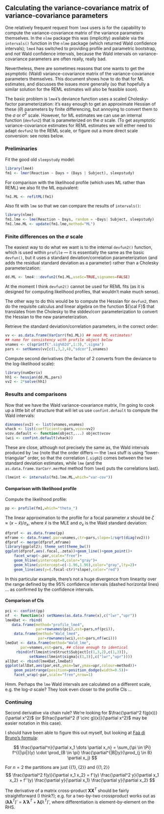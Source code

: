 ## Calculating the variance-covariance matrix of variance-covariance parameters

One relatively frequent request from `lme4` users is for the capability to compute the variance-covariance matrix of the variance parameters themselves.  In the `nlme` package this was (implicitly) available via the `intervals()` function in the `nlme` package (which returned Wald confidence intervals); `lme4` has switched to providing profile and parametric bootstrap, and *not* Wald confidence intervals, because the Wald intervals on variance-covariance parameters are often really, really bad.

Nevertheless, there are sometimes reasons that one wants to get the asymptotic (Wald) variance-covariance matrix of the variance-covariance parameters themselves.  This document shows how to do that for ML estimates, and discusses the issues more generally (so that hopefully a similar solution for the REML estimates will also be feasible soon). 

The basic problem is `lme4`'s deviance function uses a scaled Cholesky-factor parameterization: it's easy enough to get an approximate Hessian of these ($\theta$) parameters by finite differencing, but annoying to convert them to the $\sigma$ or $\sigma^2$ scale.  However, for ML estimates we can use an internal function (`devfun2`) that is parameterized on the $\sigma$ scale.  (To get asymptotic variance-covariance estimates for REML estimates we will either need to adapt `devfun2` to the REML scale, or figure out a more direct scale conversion: see notes below.

### Preliminaries

Fit the good old `sleepstudy` model:
```r
library(lme4)
fm1 <- lmer(Reaction ~ Days + (Days | Subject), sleepstudy)
```

For comparison with the likelihood profile (which uses ML rather than REML) we also fit the ML equivalent:
```r
fm1.ML <- refitML(fm1)
```

Also fit with `lme` so that we can compare the results of `intervals()`:
```r
library(nlme)
fm1.lme <- lme(Reaction ~ Days, random = ~Days| Subject, sleepstudy)
fm1.lme.ML <- update(fm1.lme,method="ML")
``` 

### Finite differences on the $\sigma$ scale

The easiest way to do what we want is to the internal `devfun2()` function, which is used within `profile` --- it is essentially the same as the basic `devfun()`, but it uses a standard deviation/correlation parameterization (and adds the residual standard deviation as a parameter) rather than a Cholesky parameterization:
```r
dd.ML <- lme4:::devfun2(fm1.ML,useSc=TRUE,signames=FALSE)
```
At the moment I think `devfun2()` cannot be used for REML fits
(as it is designed for computing likelihood profiles, that wouldn't
make much sense).

The other way to do this would be to compute the Hessian for `devfun2`, then do the requisite calculus and linear algebra on the function ${\cal F}$ that translates from the Cholesky to the stddev/corr parameterization to convert the Hessian to the new parameterization.

Retrieve the standard deviation/correlation parameters, in the correct order:
```r
vv <- as.data.frame(VarCorr(fm1.ML)) ## need ML estimates!
## name for consistency with profile object below
vnames <- c(sprintf(".sig%02d",1:3),".sigma")
pars <- setNames(vv[c(1,3,2,4),"sdcor"],vnames)
```

Compute second derivatives (the factor of 2 converts from the deviance to the log-likelihood scale):
```r
library(numDeriv)
hh1 <- hessian(dd.ML,pars)
vv2 <- 2*solve(hh1)
```

### Results and comparisons

Now that we have the Wald variance-covariance matrix, I'm going
to cook up a little bit of structure that will let us use 
`confint.default` to compute the Wald intervals:

```r
dimnames(vv2) <- list(vnames,vnames)
vhack <- list(coefficients=pars,vcov=vv2)
vcov.default <- function(object,...) object$vcov
(wci <- confint.default(vhack))
```

These are close, although not precisely the same as, the Wald
intervals produced by `lme` (note that the order differs ---
the `lme4` stuff is using "lower-triangular" order, so that
the correlation (`.sig02`) comes between the two standard deviation estimates,
while `lme` (and the `as.data.frame.VarCorr.merMod` method from `lme4`)
puts the correlations last).

```r
(lmeint <- intervals(fm1.lme.ML,which="var-cov"))
```

#### Comparison with likelihood profile

Compute the likelihood profile:
```r
pp <- profile(fm1,which="theta_")
```

The linear approximation to the profile for a focal parameter $x$ should
be $\zeta \approx (x-\hat x)/\sigma_x$, where $\hat x$ is the MLE and
$\sigma_x$ is the Wald standard deviation:
```r
dfprof <- as.data.frame(pp)
mframe <- data.frame(.par=vnames,ctr=pars,slope=1/sqrt(diag(vv2)))
dfprof <- merge(dfprof,mframe)
library(ggplot2); theme_set(theme_bw())
ggplot(dfprof,aes(.focal,.zeta))+geom_line()+geom_point()+
    facet_wrap(~.par,scale="free")+
    geom_hline(yintercept=0,color="gray")+
    geom_hline(yintercept=c(-1.96,1.96),color="gray",lty=2)+
    geom_line(aes(y=(.focal-ctr)*slope),color="red")
```    
In this particular example, there's not a huge divergence from
linearity over the range defined by the 95% confidence intervals
(dashed horizontal lines) ... as confirmed by the confidence intervals.

#### Comparison of CIs

```r
pci <- confint(pp)
nf  <- function(x) setNames(as.data.frame(x),c("lwr","upr"))
lme4Dat <- rbind(
   data.frame(method="profile_lme4",
              par=rownames(pci),est=pars,nf(pci)),
    data.frame(method="Wald_lme4",
               par=rownames(wci),est=pars,nf(wci)))
lmeDat <- data.frame(method="Wald_lme",
       par=vnames,est=pars, ## close enough to identical
     rbind(nf(lmeint$reStruct$Subject[c(1,3,2),c(1,3)]),
           setNames(lmeint$sigma[c(1,3)],c("lwr","upr"))))
allDat <- rbind(lme4Dat,lmeDat)
ggplot(allDat,aes(par,est,ymin=lwr,ymax=upr,colour=method))+
    geom_pointrange(position=position_dodge(width=0.5))+
    facet_wrap(~par,scale="free",nrow=1)
```
Hmm.  Perhaps the `lme` Wald intervals are calculated on a different
scale, e.g. the log-$\sigma$ scale?  They look even closer to the
profile CIs ...

### Continuing

Second derivative via chain rule?  We're looking for $\frac{\partial^2 f(g(x))}{\partial x^2}$ (or $\frac{\partial^2 (f \circ g)(x)}{\partial x^2}$ may be easier notation in this case).

I should have been able to figure this out myself, but looking at
[Faà di Bruno's formula](http://en.wikipedia.org/wiki/Fa%C3%A0_di_Bruno%27s_formula):

$$
\frac{\partial^n}{\partial x_1 \dots \partial x_n} =
\sum_{\pi \in \Pi} f^{(|\pi|}(y) \cdot \prod_{B \in \pi} \frac{\partial^{|B|}y}{\prod_{j \in B} \partial x_j}
$$

For $n=2$ the partitions are just $\{\{1\},\{2\}\}$ and $\{\{1,2\}\}$
$$
\frac{\partial^2 f(y)}{\partial x_1 x_2} = 
f'(y) \frac{\partial^2 y}{\partial x_1 x_2} + f''(y) \frac{\partial y}{\partial x_1} \frac{\partial y}{\partial x_2}
$$

The derivative of a matrix cross-product $\bm X \bm X^T$ should be fairly straightforward (I think?); e.g. for a two-by-two crossproduct works out as $(\bm\lambda \bm\lambda^T)' = \bm\lambda' \bm\lambda^T + \bm\lambda \bm(\lambda^T)'$, where differentiation is element-by-element on the RHS.
